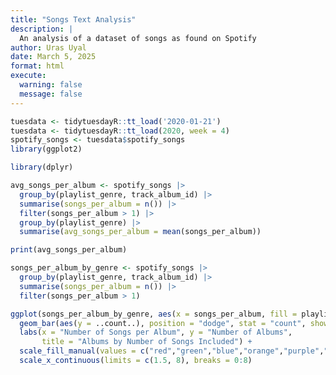 ```yaml
---
title: "Songs Text Analysis"
description: |
  An analysis of a dataset of songs as found on Spotify
author: Uras Uyal
date: March 5, 2025
format: html
execute: 
  warning: false
  message: false
---
```


```r
tuesdata <- tidytuesdayR::tt_load('2020-01-21') 
tuesdata <- tidytuesdayR::tt_load(2020, week = 4)
spotify_songs <- tuesdata$spotify_songs
library(ggplot2)
```


```r
library(dplyr)

avg_songs_per_album <- spotify_songs |>
  group_by(playlist_genre, track_album_id) |>
  summarise(songs_per_album = n()) |>
  filter(songs_per_album > 1) |>
  group_by(playlist_genre) |>
  summarise(avg_songs_per_album = mean(songs_per_album))

print(avg_songs_per_album)
```
```r
songs_per_album_by_genre <- spotify_songs |>
  group_by(playlist_genre, track_album_id) |>
  summarise(songs_per_album = n()) |>
  filter(songs_per_album > 1)

ggplot(songs_per_album_by_genre, aes(x = songs_per_album, fill = playlist_genre)) +
  geom_bar(aes(y = ..count..), position = "dodge", stat = "count", show.legend = TRUE) +
  labs(x = "Number of Songs per Album", y = "Number of Albums", 
       title = "Albums by Number of Songs Included") +
  scale_fill_manual(values = c("red","green","blue","orange","purple","cyan")) + 
  scale_x_continuous(limits = c(1.5, 8), breaks = 0:8) 
```